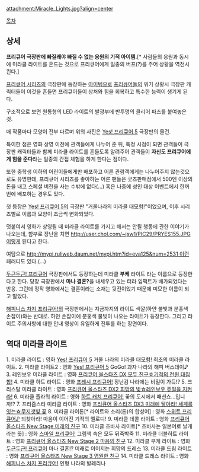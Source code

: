 attachment:Miracle_Lights.jpg?align=center

[[목차]]

== 상세 ==
'''프리큐어 극장판에 빠질래야 빠질 수 없는 응원의 기적 아이템.'''[* 사람들의 응원과 동시에 미라클 라이트를 흔드는 것으로 프리큐어에게 일종의 버프(?)를 주어 상황을 역전시킨다.]

[[프리큐어 시리즈]]의 극장판에 등장하는 [[아이템]]으로 [[프리큐어]]들의 위기 상황시 극장판 캐릭터들이 이것을 흔들면 프리큐어들이 상처와 힘을 회복하고 특수한 능력이 생기게 된다.

구조적으로 보면 원통형의 LED 라이트의 발광부에 반투명의 클리어 파츠를 붙여놓은 것.

매 작품마다 모양이 전부 다르며 위의 사진은 [[Yes! 프리큐어 5]] 극장판의 물건.

특이한 점은 영화 상영 이전에 관객들에게 나누어 준 뒤, 특정 시점이 되면 관객들이 극장판 캐릭터들과 함께 미라클 라이트를 흔들도록 알려주어 관객들이 '''자신도 프리큐어에게 힘을 준다'''라는 일종의 간접 체험을 하게 한다는 점이다.

또한 중학생 이하의 어린이들에게만 배포하고 어른 관람객에게는 나누어주지 않는것으로도 유명한데, 프리큐어 시리즈를 좋아하는 어른 팬들은 굿즈판매점에서 500엔 이상의 돈을 내고 스페셜 버전을 사는 수밖에 없다(...) 혹은 나중에 성인 대상 이벤트에서 한꺼번에 배포하는 경우도 있다.

첫 등장은 [[Yes! 프리큐어 5]]의 극장판 "거울나라의 미라클 대모험!"이었으며, 이후 시리즈별로 이름과 모양이 조금씩 변화되었다.

덧붙여서 영화가 상영될 때 미라클 라이트를 가지고 해서는 안될 행동에 관한 이야기가 나오는데, 함부로 장난을 치면 [[http://user.chol.com/~jsw1/PIC29/PRYES155.JPG 이렇게]] 된다고 한다.

여담으로 [[http://mypi.ruliweb.daum.net/mypi.htm?id=eva125&num=2531 이런]] 패러디도 있다.(...)

[[두근두근! 프리큐어]] 극장판에서도 등장하는데 미라클 '''부케''' 라이트 라는 이름으로 등장한다고 한다. 당장 극장판에서 '''마나 결혼?'''을 내세우고 있는 터라 임팩트가 배가되었다는 반응. 그런데 정작 영화에서는 결혼이라는 소재는 뒷전이었기 때문에 미묘한 이름이 되고 말았다.

[[해피니스 차지 프리큐어!]]의 극장판에서는 지금까지의 라이트 색깔(하얀 불빛과 분홍색 손잡이)와는 반대로. 하얀 손잡이에 분홍색 불빛이 나오는 라이트가 등장한다. 그리고 라이트 주의사항에 대한 안내 영상이 유일하게 전투를 하는 장면이다.

== 역대 미라클 라이트 ==
1. 미라클 라이트 : 영화 [[Yes! 프리큐어 5]] 거울 나라의 미라클 대모험! 최초의 미라클 라이트.
2. 미라클 라이트2 : 영화 [[Yes! 프리큐어 5]] GoGo! 과자 나라의 해피 버스데이♪
3. 레인보우 미라클 라이트 : 영화 [[프리큐어 올스타즈 DX 모두 친구☆기적의 전원 대집합!]]
4. 미라클 하트 라이트 : 영화 [[프레시 프리큐어!]] 장난감 나라에는 비밀이 가득!? 
5. 크리스탈 미라클 라이트 : 영화 [[프리큐어 올스타즈 DX2 희망의 빛☆레인보우 쥬얼을 지켜라!]]
6. 미라클 플라워 라이트 : 영화 [[하트 캐치 프리큐어!]] 꽃의 도시에서 패션쇼...입니까!?
7. 프리즘스타 미라클 라이트 : 영화 [[프리큐어 올스타즈 DX3 미래에 닿아라! 세계를 잇는☆무지갯빛 꽃]]
8. 미라클 라이톤[* 라이트와 소리(톤)의 합성어] : 영화 [[스위트 프리큐어♪]] 되찾아라! 마음이 이어진 기적의 멜로디!
9. 미라클 데콜 라이트 : 영화 [[프리큐어 올스타즈 New Stage 미래의 친구]]
10. 미라클 츠바사 라이트[* 츠바사는 일본어로 날개라는 뜻] : 영화 [[스마일 프리큐어!]] 그림책 속은 모두 뒤죽박죽
11. 미라클 더블하트 라이트 : 영화 [[프리큐어 올스타즈 New Stage 2 마음의 친구]]
12. 미라클 부케 라이트 : 영화 [[두근두근! 프리큐어]] 마나 결혼!? 미래로 이어지는 희망의 드레스
13. 미라클 드림 라이트 : 영화 [[프리큐어 올스타즈 New Stage 3 영원한 친구]]
14. 미라클 드레스 라이트 : 영화 [[해피니스 차지 프리큐어!]] 인형 나라의 발레리나 
